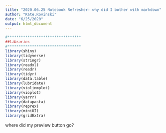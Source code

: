 ```yaml
---
title: "2020.06.25 Notebook Refresher- why did I bother with markdown"
author: "Kate.Rovinski"
date: "6/25/2020"
output: html_document
---
```




```r
#*********************************
##Libraries
#********************************* 
library(shiny)
library(tidyverse)
library(stringr)
library(readxl)
library(readr)
library(tidyr)
library(data.table)
library(lubridate)
library(violinmplot)
library(vioplot)
library(yarrr)
library(datapasta)
library(reprex)
library(miniUI)
library(gridExtra)
```


where did my preview button go?